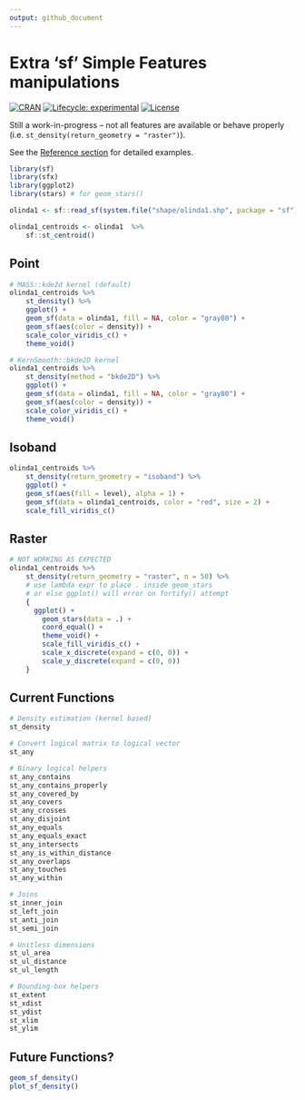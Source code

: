 ```yaml
---
output: github_document
---
```


# Extra 'sf' Simple Features manipulations

[![CRAN](http://www.r-pkg.org/badges/version/sfx)](https://cran.r-project.org/package=sfx)
[![Lifecycle: experimental](https://img.shields.io/badge/lifecycle-experimental-red.svg)](https://www.tidyverse.org/lifecycle/#experimental)
[![License](http://img.shields.io/badge/license-GPL%20%28%3E=%202%29-brightgreen.svg?style=flat)](http://www.gnu.org/licenses/gpl-2.0.html)

Still a work-in-progress -- not all features are available or behave properly (i.e. `st_density(return_geometry = "raster")`).

See the [Reference section][ref_sec] for detailed examples.

[ref_sec]: http://seasmith.github.io/packages/sfx/reference/index.html

```r
library(sf)
library(sfx)
library(ggplot2)
library(stars) # for geom_stars() 

olinda1 <- sf::read_sf(system.file("shape/olinda1.shp", package = "sf"))

olinda1_centroids <- olinda1  %>%
    sf::st_centroid()
```

## Point
```r
# MASS::kde2d kernel (default)
olinda1_centroids %>%
    st_density() %>%
    ggplot() +
    geom_sf(data = olinda1, fill = NA, color = "gray80") +
    geom_sf(aes(color = density)) +
    scale_color_viridis_c() +
    theme_void()

# KernSmooth::bkde2D kernel
olinda1_centroids %>%
    st_density(method = "bkde2D") %>%
    ggplot() +
    geom_sf(data = olinda1, fill = NA, color = "gray80") +
    geom_sf(aes(color = density)) +
    scale_color_viridis_c() +
    theme_void()
```

## Isoband
```r
olinda1_centroids %>%
    st_density(return_geometry = "isoband") %>%
    ggplot() +
    geom_sf(aes(fill = level), alpha = 1) +
    geom_sf(data = olinda1_centroids, color = "red", size = 2) +
    scale_fill_viridis_c()
```

## Raster
```r
# NOT WORKING AS EXPECTED
olinda1_centroids %>%
    st_density(return_geometry = "raster", n = 50) %>%
    # use lambda expr to place . inside geom_stars
    # or else ggplot() will error on fortify() attempt
    {
      ggplot() +
        geom_stars(data = .) +
        coord_equal() +
        theme_void() +
        scale_fill_viridis_c() +
        scale_x_discrete(expand = c(0, 0)) +
        scale_y_discrete(expand = c(0, 0))
    }
```

## Current Functions

```r
# Density estimation (kernel based)
st_density

# Convert logical matrix to logical vector
st_any

# Binary logical helpers
st_any_contains
st_any_contains_properly
st_any_covered_by
st_any_covers
st_any_crosses
st_any_disjoint
st_any_equals
st_any_equals_exact
st_any_intersects
st_any_is_within_distance
st_any_overlaps
st_any_touches
st_any_within

# Joins
st_inner_join
st_left_join
st_anti_join
st_semi_join

# Unitless dimensions
st_ul_area
st_ul_distance
st_ul_length

# Bounding-box helpers
st_extent
st_xdist
st_ydist
st_xlim
st_ylim
```

## Future Functions?

```r
geom_sf_density()
plot_sf_density()
```